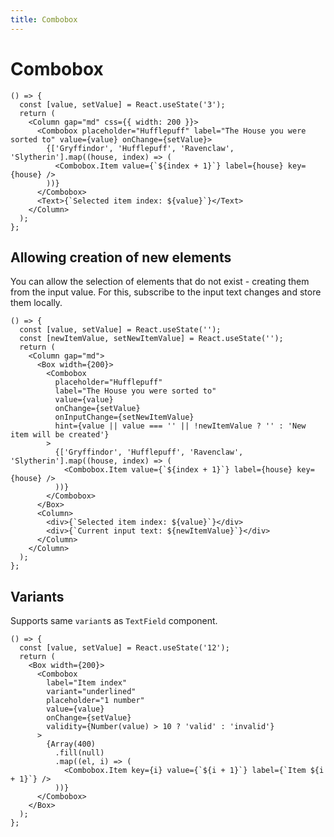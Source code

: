 ```yaml
---
title: Combobox
---
```


# Combobox

```tsx preview
() => {
  const [value, setValue] = React.useState('3');
  return (
    <Column gap="md" css={{ width: 200 }}>
      <Combobox placeholder="Hufflepuff" label="The House you were sorted to" value={value} onChange={setValue}>
        {['Gryffindor', 'Hufflepuff', 'Ravenclaw', 'Slytherin'].map((house, index) => (
          <Combobox.Item value={`${index + 1}`} label={house} key={house} />
        ))}
      </Combobox>
      <Text>{`Selected item index: ${value}`}</Text>
    </Column>
  );
};
```

## Allowing creation of new elements

You can allow the selection of elements that do not exist - creating them from the input value. For this, subscribe to the input text changes and store them locally.

```tsx preview
() => {
  const [value, setValue] = React.useState('');
  const [newItemValue, setNewItemValue] = React.useState('');
  return (
    <Column gap="md">
      <Box width={200}>
        <Combobox
          placeholder="Hufflepuff"
          label="The House you were sorted to"
          value={value}
          onChange={setValue}
          onInputChange={setNewItemValue}
          hint={value || value === '' || !newItemValue ? '' : 'New item will be created'}
        >
          {['Gryffindor', 'Hufflepuff', 'Ravenclaw', 'Slytherin'].map((house, index) => (
            <Combobox.Item value={`${index + 1}`} label={house} key={house} />
          ))}
        </Combobox>
      </Box>
      <Column>
        <div>{`Selected item index: ${value}`}</div>
        <div>{`Current input text: ${newItemValue}`}</div>
      </Column>
    </Column>
  );
};
```

## Variants

Supports same `variant`s as `TextField` component.

```tsx preview
() => {
  const [value, setValue] = React.useState('12');
  return (
    <Box width={200}>
      <Combobox
        label="Item index"
        variant="underlined"
        placeholder="1 number"
        value={value}
        onChange={setValue}
        validity={Number(value) > 10 ? 'valid' : 'invalid'}
      >
        {Array(400)
          .fill(null)
          .map((el, i) => (
            <Combobox.Item key={i} value={`${i + 1}`} label={`Item ${i + 1}`} />
          ))}
      </Combobox>
    </Box>
  );
};
```
